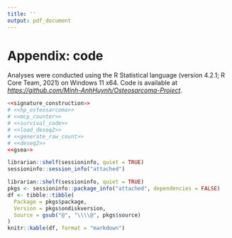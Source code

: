 ```yaml
---
title: ''
output: pdf_document
---
```


# Appendix: code

Analyses were conducted using the R Statistical language (version 4.2.1;
R Core Team, 2021) on Windows 11 x64. Code is available at
_<https://github.com/Minh-AnhHuynh/Osteosarcoma-Project>_.

<!-- Code philosophy follows ["The tidyverse style guide" written by Hadley -->
<!-- Wickham.](https://style.tidyverse.org/) and usage of tidyverse -->
<!-- functions, in order to ensure consistent code readability, usage and -->
<!-- naming. -->



\spacing{1}

<!-- TODO :  explain how data was created and imported (aka copy import script)-->


<!-- Appendix: All code for this report -->
 <!-- ```{r ref.label=knitr::all_labels(), echo=TRUE, eval=FALSE} -->
 <!-- ``` -->



```r
<<signature_construction>>
# <<hp_osteosarcoma>>
# <<mcp_counter>>
# <<survival_code>>
# <<load_deseq2>>
# <<generate_raw_count>>
# <<deseq2>>
<<gsea>>
```

```r
librarian::shelf(sessioninfo, quiet = TRUE)
sessioninfo::session_info("attached")
```

```r
librarian::shelf(sessioninfo, quiet = TRUE)
pkgs <- sessioninfo::package_info("attached", dependencies = FALSE)
df <- tibble::tibble(
  Package = pkgs$package,
  Version = pkgs$ondiskversion,
  Source = gsub("@", "\\\\@", pkgs$source)
)
knitr::kable(df, format = "markdown")
```
